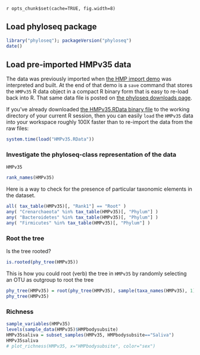 `r opts_chunk$set(cache=TRUE, fig.width=8)`
<link href="http://joey711.github.com/phyloseq/markdown.css" rel="stylesheet"></link>

## Load phyloseq package
```r
library("phyloseq"); packageVersion("phyloseq")
date()
```

## Load pre-imported HMPv35 data
The data was previously imported when [the HMP import demo](HMP_import_example.html) was interpreted and built. At the end of that demo is a `save` command that stores the `HMPv35` R data object in a compact R binary form that is easy to re-load back into R. That same data file is posted on [the phyloseq downloads page]("http://cloud.github.com/downloads/joey711/phyloseq/").

If you've already downloaded [the HMPv35.RData binary file](https://raw.github.com/joey711/phyloseq-demo/gh-pages/HMPv35.RData) to the working directory of your current R session, then you can easily `load` the `HMPv35` data into your workspace roughly 100X faster than to re-import the data from the raw files:
```r
system.time(load("HMPv35.RData"))
```


### Investigate the phyloseq-class representation of the data
```r
HMPv35
```
```r
rank_names(HMPv35)
```

Here is a way to check for the presence of particular taxonomic elements in the dataset.
```r
all( tax_table(HMPv35)[, "Rank1"] == "Root" )
any( "Crenarchaeota" %in% tax_table(HMPv35)[, "Phylum"] )
any( "Bacteroidetes" %in% tax_table(HMPv35)[, "Phylum"] )
any( "Firmicutes" %in% tax_table(HMPv35)[, "Phylum"] )
```


### Root the tree
Is the tree rooted?
```r
is.rooted(phy_tree(HMPv35))
```

This is how you could root (verb) the tree in `HMPv35` by randomly selecting an OTU as outgroup to root the tree
```r
phy_tree(HMPv35) = root(phy_tree(HMPv35), sample(taxa_names(HMPv35), 1), resolve.root=TRUE)
phy_tree(HMPv35)
```


### Richness
```r
sample_variables(HMPv35)
levels(sample_data(HMPv35)$HMPbodysubsite)
HMPv35saliva = subset_samples(HMPv35, HMPbodysubsite=="Saliva")
HMPv35saliva
# plot_richness(HMPv35, x="HMPbodysubsite", color="sex")
```

